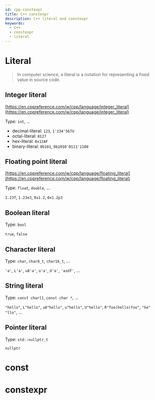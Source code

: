 ```yaml
---
id: cpp-constexpr
title: C++ constexpr
description: C++ literal and constexpr
keywords:
  - C++
  - constexpr
  - literal
---
```


# Literal

> In computer science, a literal is a notation for representing a fixed value in source code.

## Integer literal

[https://en.cppreference.com/w/cpp/language/integer_literal](https://en.cppreference.com/w/cpp/language/integer_literal)

Type: `int`, ...

- decimal-literal: `123`, `1'234'567U`
- octal-literal: `0127`
- hex-literal: `0x12AF`
- binary-literal: `0b101`, `0b1010'0111'1100`

## Floating point literal

[https://en.cppreference.com/w/cpp/language/floating_literal](https://en.cppreference.com/w/cpp/language/floating_literal)

Type: `float`, `double`, ...

`1.23f`, `1.23e3`, `0x1.2`, `0x1.2p3`

## Boolean literal

Type: `bool`

`true`, `false`

## Character literal

Type: `char`, `char8_t`, `char16_t`, ...

`'a'`, `L'a'`, `u8'a'`, `u'a'`, `U'a'`, `'asdf'`, ...

## String literal

Type: `const char[]`, `const char *`, ...

`"hello"`, `L"hello"`, `u8"hello"`, `u"hello"`, `U"hello"`, `R"foo(hello)foo"`, `"he" "llo"`, ...

## Pointer literal

Type: `std::nullptr_t`

`nullptr`

# const

# constexpr
